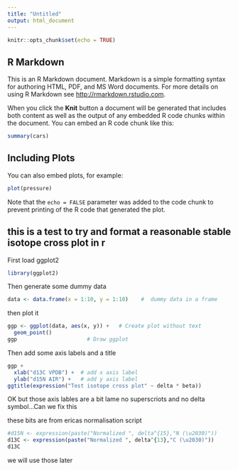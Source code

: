 ```yaml
---
title: "Untitled"
output: html_document
---
```


```r
knitr::opts_chunk$set(echo = TRUE)
```

## R Markdown

This is an R Markdown document. Markdown is a simple formatting syntax for authoring HTML, PDF, and MS Word documents. For more details on using R Markdown see <http://rmarkdown.rstudio.com>.

When you click the **Knit** button a document will be generated that includes both content as well as the output of any embedded R code chunks within the document. You can embed an R code chunk like this:

```r
summary(cars)
```

## Including Plots

You can also embed plots, for example:

```r
plot(pressure)
```

Note that the `echo = FALSE` parameter was added to the code chunk to prevent printing of the R code that generated the plot.


## this is a test to try and format a reasonable stable isotope cross plot in r

First load ggplot2
```r
library(ggplot2)
```


Then generate some dummy data


```r
data <- data.frame(x = 1:10, y = 1:10)    #  dummy data in a frame
```
        
then plot it

```r
ggp <- ggplot(data, aes(x, y)) +   # Create plot without text
  geom_point()
ggp                      # Draw ggplot
```

Then add some axis labels and a title

```r
ggp +                                 
  xlab("d13C VPDB") +  # add x axis label
  ylab("d15N AIR") +   # add y axis label
ggtitle(expression("Test isotope cross plot" ~ delta * beta))

```

OK  but those axis lables are a bit lame no superscriots and no delta symbol...Can we fix this




  these bits are from ericas normalisation script                 
```r
#d15N <- expression(paste("Normalized ", delta^{15},"N (\u2030)"))
d13C <- expression(paste("Normalized ", delta^{13},"C (\u2030)"))
d13C
```




we will use those later
